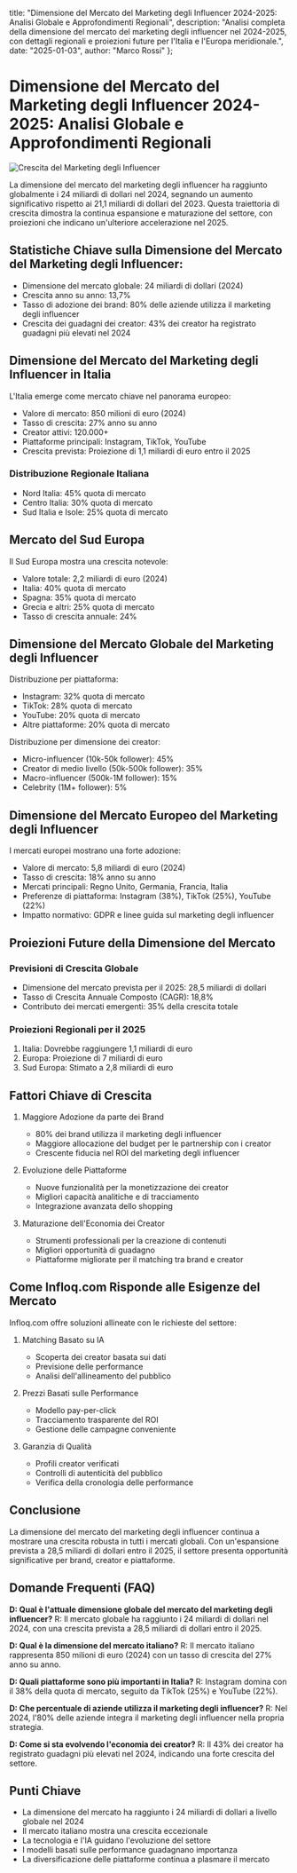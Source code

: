   title: "Dimensione del Mercato del Marketing degli Influencer 2024-2025: Analisi Globale e Approfondimenti Regionali",
  description: "Analisi completa della dimensione del mercato del marketing degli influencer nel 2024-2025, con dettagli regionali e proiezioni future per l'Italia e l'Europa meridionale.",
  date: "2025-01-03",
  author: "Marco Rossi"
};

# Dimensione del Mercato del Marketing degli Influencer 2024-2025: Analisi Globale e Approfondimenti Regionali

![Crescita del Marketing degli Influencer](/images/blog-posts/influencer-marketing-market-size-2024.jpeg)

La dimensione del mercato del marketing degli influencer ha raggiunto globalmente i 24 miliardi di dollari nel 2024, segnando un aumento significativo rispetto ai 21,1 miliardi di dollari del 2023. Questa traiettoria di crescita dimostra la continua espansione e maturazione del settore, con proiezioni che indicano un'ulteriore accelerazione nel 2025.

## Statistiche Chiave sulla Dimensione del Mercato del Marketing degli Influencer:

- Dimensione del mercato globale: 24 miliardi di dollari (2024)
- Crescita anno su anno: 13,7%
- Tasso di adozione dei brand: 80% delle aziende utilizza il marketing degli influencer
- Crescita dei guadagni dei creator: 43% dei creator ha registrato guadagni più elevati nel 2024

## Dimensione del Mercato del Marketing degli Influencer in Italia

L'Italia emerge come mercato chiave nel panorama europeo:

- Valore di mercato: 850 milioni di euro (2024)
- Tasso di crescita: 27% anno su anno
- Creator attivi: 120.000+
- Piattaforme principali: Instagram, TikTok, YouTube
- Crescita prevista: Proiezione di 1,1 miliardi di euro entro il 2025

### Distribuzione Regionale Italiana
- Nord Italia: 45% quota di mercato
- Centro Italia: 30% quota di mercato
- Sud Italia e Isole: 25% quota di mercato

## Mercato del Sud Europa

Il Sud Europa mostra una crescita notevole:

- Valore totale: 2,2 miliardi di euro (2024)
- Italia: 40% quota di mercato
- Spagna: 35% quota di mercato
- Grecia e altri: 25% quota di mercato
- Tasso di crescita annuale: 24%

## Dimensione del Mercato Globale del Marketing degli Influencer

Distribuzione per piattaforma:
- Instagram: 32% quota di mercato
- TikTok: 28% quota di mercato
- YouTube: 20% quota di mercato
- Altre piattaforme: 20% quota di mercato

Distribuzione per dimensione dei creator:
- Micro-influencer (10k-50k follower): 45%
- Creator di medio livello (50k-500k follower): 35%
- Macro-influencer (500k-1M follower): 15%
- Celebrity (1M+ follower): 5%

## Dimensione del Mercato Europeo del Marketing degli Influencer

I mercati europei mostrano una forte adozione:

- Valore di mercato: 5,8 miliardi di euro (2024)
- Tasso di crescita: 18% anno su anno
- Mercati principali: Regno Unito, Germania, Francia, Italia
- Preferenze di piattaforma: Instagram (38%), TikTok (25%), YouTube (22%)
- Impatto normativo: GDPR e linee guida sul marketing degli influencer

## Proiezioni Future della Dimensione del Mercato

### Previsioni di Crescita Globale
- Dimensione del mercato prevista per il 2025: 28,5 miliardi di dollari
- Tasso di Crescita Annuale Composto (CAGR): 18,8%
- Contributo dei mercati emergenti: 35% della crescita totale

### Proiezioni Regionali per il 2025
1. Italia: Dovrebbe raggiungere 1,1 miliardi di euro
2. Europa: Proiezione di 7 miliardi di euro
3. Sud Europa: Stimato a 2,8 miliardi di euro

## Fattori Chiave di Crescita

1. Maggiore Adozione da parte dei Brand
   - 80% dei brand utilizza il marketing degli influencer
   - Maggiore allocazione del budget per le partnership con i creator
   - Crescente fiducia nel ROI del marketing degli influencer

2. Evoluzione delle Piattaforme
   - Nuove funzionalità per la monetizzazione dei creator
   - Migliori capacità analitiche e di tracciamento
   - Integrazione avanzata dello shopping

3. Maturazione dell'Economia dei Creator
   - Strumenti professionali per la creazione di contenuti
   - Migliori opportunità di guadagno
   - Piattaforme migliorate per il matching tra brand e creator

## Come Infloq.com Risponde alle Esigenze del Mercato

Infloq.com offre soluzioni allineate con le richieste del settore:

1. Matching Basato su IA
   - Scoperta dei creator basata sui dati
   - Previsione delle performance
   - Analisi dell'allineamento del pubblico

2. Prezzi Basati sulle Performance
   - Modello pay-per-click
   - Tracciamento trasparente del ROI
   - Gestione delle campagne conveniente

3. Garanzia di Qualità
   - Profili creator verificati
   - Controlli di autenticità del pubblico
   - Verifica della cronologia delle performance

## Conclusione

La dimensione del mercato del marketing degli influencer continua a mostrare una crescita robusta in tutti i mercati globali. Con un'espansione prevista a 28,5 miliardi di dollari entro il 2025, il settore presenta opportunità significative per brand, creator e piattaforme.

## Domande Frequenti (FAQ)

**D: Qual è l'attuale dimensione globale del mercato del marketing degli influencer?**
R: Il mercato globale ha raggiunto i 24 miliardi di dollari nel 2024, con una crescita prevista a 28,5 miliardi di dollari entro il 2025.

**D: Qual è la dimensione del mercato italiano?**
R: Il mercato italiano rappresenta 850 milioni di euro (2024) con un tasso di crescita del 27% anno su anno.

**D: Quali piattaforme sono più importanti in Italia?**
R: Instagram domina con il 38% della quota di mercato, seguito da TikTok (25%) e YouTube (22%).

**D: Che percentuale di aziende utilizza il marketing degli influencer?**
R: Nel 2024, l'80% delle aziende integra il marketing degli influencer nella propria strategia.

**D: Come si sta evolvendo l'economia dei creator?**
R: Il 43% dei creator ha registrato guadagni più elevati nel 2024, indicando una forte crescita del settore.

## Punti Chiave

- La dimensione del mercato ha raggiunto i 24 miliardi di dollari a livello globale nel 2024
- Il mercato italiano mostra una crescita eccezionale
- La tecnologia e l'IA guidano l'evoluzione del settore
- I modelli basati sulle performance guadagnano importanza
- La diversificazione delle piattaforme continua a plasmare il mercato